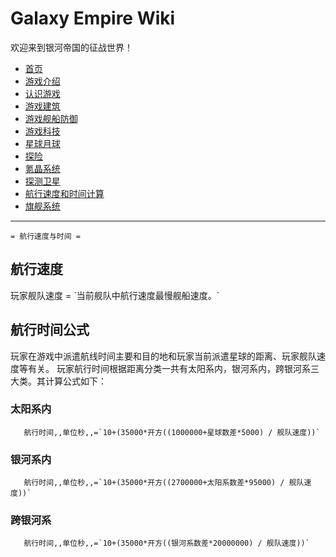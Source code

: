 = Galaxy Empire Wiki =
欢迎来到银河帝国的征战世界！

* [[/Users/Seuphoriak/vimwiki_html/index|首页]]
* [[游戏介绍]]
* [[认识游戏]]
* [[游戏建筑]]
* [[游戏舰船防御]]
* [[游戏科技]]
* [[星球月球]]
* [[探险]]
* [[氪晶系统]]
* [[探测卫星]]
* [[航行速度和时间计算]]
* [[旗舰系统]]



-----------------------
 = 航行速度与时间 =

== 航行速度 ==

玩家舰队速度 = `当前舰队中航行速度最慢舰船速度。`

== 航行时间公式 ==

玩家在游戏中派遣航线时间主要和目的地和玩家当前派遣星球的距离、玩家舰队速度等有关。
玩家航行时间根据距离分类一共有太阳系内，银河系内，跨银河系三大类。其计算公式如下：


=== 太阳系内 ===

    航行时间,,单位秒,,=`10+(35000*开方((1000000+星球数差*5000) / 舰队速度))`

=== 银河系内 ===

    航行时间,,单位秒,,=`10+(35000*开方((2700000+太阳系数差*95000) / 舰队速度))`

=== 跨银河系 ===

    航行时间,,单位秒,,=`10+(35000*开方((银河系数差*20000000) / 舰队速度))`
